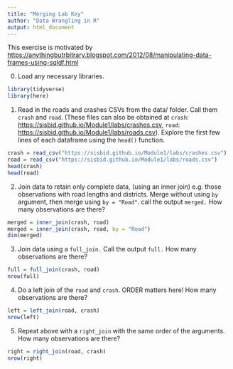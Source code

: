 ```yaml
---
title: "Merging Lab Key"
author: "Data Wrangling in R"
output: html_document
---
```


This exercise is motivated by <https://anythingbutrbitrary.blogspot.com/2012/08/manipulating-data-frames-using-sqldf.html>

0.  Load any necessary libraries.

```r
library(tidyverse)
library(here)
```

1.  Read in the roads and crashes CSVs from the data/ folder. Call them `crash` and `road`. (These files can also be obtained at `crash`: <https://sisbid.github.io/Module1/labs/crashes.csv>, `road`: <https://sisbid.github.io/Module1/labs/roads.csv>). Explore the first few lines of each dataframe using the `head()` function.

```r
crash = read_csv("https://sisbid.github.io/Module1/labs/crashes.csv")
road = read_csv("https://sisbid.github.io/Module1/labs/roads.csv")
head(crash)
head(road)
```

2.  Join data to retain only complete data, (using an inner join) e.g. those observations with road lengths and districts. Merge without using `by` argument, then merge using `by = "Road"`. call the output `merged.` How many observations are there?

```r
merged = inner_join(crash, road)
merged = inner_join(crash, road, by = "Road")
dim(merged)
```

3.  Join data using a `full_join.` Call the output `full.` How many observations are there?

```r
full = full_join(crash, road)
nrow(full)
```

4.  Do a left join of the `road` and `crash`. ORDER matters here! How many observations are there?

```r
left = left_join(road, crash)
nrow(left)
```

5.  Repeat above with a `right_join` with the same order of the arguments. How many observations are there?

```r
right = right_join(road, crash)
nrow(right)
```
